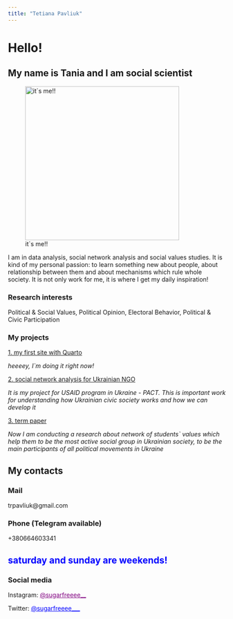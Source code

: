 ```yaml
---
title: "Tetiana Pavliuk"
---
```


# Hello!

## My name is Tania and I am social scientist

![it\`s me!!](images/photo_2022-02-07_15-55-10.jpg){fig-align="left" width="356"}

I am in data analysis, social network analysis and social values studies. It is kind of my personal passion: to learn something new about people, about relationship between them and about mechanisms which rule whole society. It is not only work for me, it is where I get my daily inspiration!

### Research interests

Political & Social Values, Political Opinion, Electoral Behavior, Political & Civic Participation

### My projects

[1. my first site with Quarto]{.underline}

*heeeey, I\`m doing it right now!*

[2. social network analysis for Ukrainian NGO]{.underline}

*It is my project for USAID program in Ukraine - PACT. This is important work for understanding how Ukrainian civic society works and how we can develop it*

[3. term paper]{.underline}

*Now I am conducting a research about network of students\` values which help them to be the most active social group in Ukrainian society, to be the main participants of all political movements in Ukraine*

## My contacts

### Mail

trpavliuk\@gmail.com

### Phone (Telegram available)

+380664603341

::: {.callout-note style="color: grey"}
## saturday and sunday are weekends! {style="color: blue"}
:::

### Social media

Instagram: [\@sugarfreeee\_\_](https://twitter.com/sugarfreeee___){style="color: purple"}

Twitter: [\@sugarfreeee\_\_\_](https://www.instagram.com/sugarfreeee__/){style="color: blue"}
